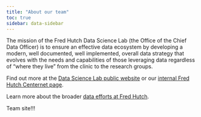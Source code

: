 ```yaml
---
title: "About our team"
toc: true
sidebar: data-sidebar
---
```


The mission of the Fred Hutch Data Science Lab (the Office of the Chief Data Officer) is to ensure an effective data ecosystem by developing a modern, well documented, well implemented, overall data strategy that evolves with the needs and capabilities of those leveraging data regardless of “where they live” from the clinic to the research groups.

Find out more at the [Data Science Lab public website](https://hutchdatascience.org/) or our [internal Fred Hutch Centernet page](https://centernet.fredhutch.org/u/data-science-lab.html).

Learn more about the broader [data efforts at Fred Hutch](https://research.fredhutch.org/data/en.html). 



Team site!!!